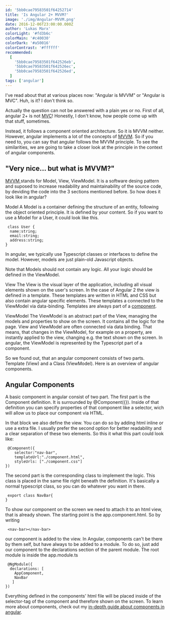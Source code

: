 ```yaml
---
id: '5bb0cae79583501f64252714'
title: 'Is Angular 2+ MVVM?'
image: './img/Angular-MVVM.png'
date: 2016-12-06T23:00:00.000Z
author: 'Lukas Marx'
colorLight: '#fd3b6c'
colorMain: '#c40030'
colorDark: '#a50016'
colorContrast: '#ffffff'
recommended:
  [
    '5bb0cae79583501f642526eb',
    '5bb0cae79583501f642526ec',
    '5bb0cae79583501f642526ed',
  ]
tags: ['angular']
---
```


I've read about that at various places now: "Angular is MVVM" or "Angular is MVC". Huh, is it? I don't think so.

Actually the question can not be answered with a plain yes or no. First of all, angular 2+ is not [MVC](https://de.wikipedia.org/wiki/Model_View_Controller)! Honestly, I don't know, how people come up with that stuff, sometimes.

Instead, it follows a component oriented architecture. So it is MVVM neither. However, angular implements a lot of the concepts of [MVVM](https://de.wikipedia.org/wiki/Model_View_ViewModel). So if you need to, you can say that angular follows the MVVM principle. To see the similarities, we are going to take a closer look at the principle in the context of angular components.

## "Very nice... but what is MVVM?"

[MVVM ](https://de.wikipedia.org/wiki/Model_View_ViewModel)stands for Model, View, ViewModel. It is a software desing pattern and suposed to increase readability and maintainability of the source code, by deviding the code into the 3 sections mentioned before. So how does it look like in angular?

Model
A Model is a container defining the structure of an entity, following the object oriented principle. It is defined by your content. So if you want to use a Model for a User, it could look like this.

```undefined title=undefined
 class User {
  name:string;
  email:string;
  address:string;
}
```

In angular, we typically use Typescript classes or interfaces to define the model. However, models are just plain-old Javascript objects.

Note that Models should not contain any logic. All your logic should be defined in the ViewModel.

View
The View is the visual layer of the application, including all visual elements shown on the user's screen. In the case of Angular 2 the view is defined in a template. These templates are written in HTML and CSS but also contain angular specific elements. These templates a connected to the ViewModel via data-binding. Templates are always part of a [component](https://malcoded.com/posts/angular-fundamentals-components).

ViewModel
The ViewModel is an abstract part of the View, managing the models and properties to show on the screen. It contains all the logic for the page. View and ViewModel are often connected via data binding. That means, that changes in the ViewModel, for example on a property, are instantly applied to the view, changing e.g. the text shown on the screen. In angular, the ViewModel is represented by the Typescript part of a component.

So we found out, that an angular component consists of two parts. Template (View) and a Class (ViewModel). Here is an overview of angular components.

## Angular Components

A basic component in angular consist of two part. The first part is the Component definition. It is surrounded by @Component({}). Inside of that definition you can specify properties of that component like a selector, wich will allow us to place our component via HTML.

In that block we also define the view. You can do so by adding html inline or use a extra file. I usually prefer the second option for better readability and a clear separation of these two elements. So this it what this part could look like:

```undefined title=undefined
 @Component({
    selector:"nav-bar",
    templateUrl:"./component.html",
    styleUrls: ["./component.css"]
})

```

The second part is the corresponding class to implement the logic. This class is placed in the same file right beneath the definition. It's basically a normal typescript class, so you can do whatever you want in there.

```undefined title=undefined
 export class NavBar{
}

```

To show our component on the screen we need to attach it to an html view, that is already shown. The starting point is the app.component.html. So by writing

```undefined title=undefined
 <nav-bar></nav-bar>

```

our component is added to the view. In Angular, components can't be there by them self, but have always to be added to a module. To do so, just add our component to the declarations section of the parent module. The root module is inside the app.module.ts

```undefined title=undefined
 @NgModule({
  declarations: [
    AppComponent,
    NavBar
   ]
})
```

Everything defined in the components' html file will be placed inside of the selector-tag of the component and therefore shown on the screen.
To learn more about components, check out my [in-depth guide about components in angular](https://malcoded.com/posts/angular-fundamentals-components).
